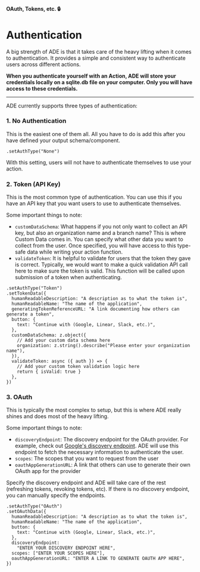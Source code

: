 #### OAuth, Tokens, etc. 🔒

# Authentication

A big strength of ADE is that it takes care of the heavy lifting when it comes to authentication. It provides a simple and consistent way to authenticate users across different actions.

**When you authenticate yourself with an Action, ADE will store your credentials locally on a sqlite.db file on your computer. Only you will have access to these credentials.**

---

ADE currently supports three types of authentication:

### 1. No Authentication

This is the easiest one of them all. All you have to do is add this after you have defined your output schema/component.

```tsx
.setAuthType("None")
```

With this setting, users will not have to authenticate themselves to use your action.

### 2. Token (API Key)

This is the most common type of authentication. You can use this if you have an API key that you want users to use to authenticate themselves.

Some important things to note:

- `customDataSchema`: What happens if you not only want to collect an API key, but also an organization name and a branch name? This is where Custom Data comes in. You can specify what other data you want to collect from the user. Once specified, you will have access to this type-safe data while writing your action function.
- `validateToken`: It is helpful to validate for users that the token they gave is correct. Typically, we would want to make a quick validation API call here to make sure the token is valid. This function will be called upon submission of a token when authenticating.

```tsx
.setAuthType("Token")
.setTokenData({
  humanReadableDescription: "A description as to what the token is",
  humanReadableName: "The name of the application",
  generatingTokenReferenceURL: "A link documenting how others can generate a token",
  button: {
    text: "Continue with (Google, Linear, Slack, etc.)",
  },
  customDataSchema: z.object({
    // Add your custom data schema here
    organization: z.string().describe("Please enter your organization name"),
  }),
  validateToken: async ({ auth }) => {
    // Add your custom token validation logic here
    return { isValid: true }
  },
})
```

### 3. OAuth

This is typically the most complex to setup, but this is where ADE really shines and does most of the heavy lifting.

Some important things to note:

- `discoveryEndpoint`: The discovery endpoint for the OAuth provider. For example, check out [Google's discovery endpoint](https://accounts.google.com/.well-known/openid-configuration). ADE will use this endpoint to fetch the necessary information to authenticate the user.
- `scopes`: The scopes that you want to request from the user
- `oauthAppGenerationURL`: A link that others can use to generate their own OAuth app for the provider

Specify the discovery endpoint and ADE will take care of the rest (refreshing tokens, revoking tokens, etc). If there is no discovery endpoint, you can manually specify the endpoints.

```tsx
.setAuthType("OAuth")
.setOAuthData({
  humanReadableDescription: "A description as to what the token is",
  humanReadableName: "The name of the application",
  button: {
    text: "Continue with (Google, Linear, Slack, etc.)",
  },
  discoveryEndpoint:
    "ENTER YOUR DISCOVERY ENDPOINT HERE",
  scopes: ["ENTER YOUR SCOPES HERE"],
  oauthAppGenerationURL: "ENTER A LINK TO GENERATE OAUTH APP HERE",
})
```
